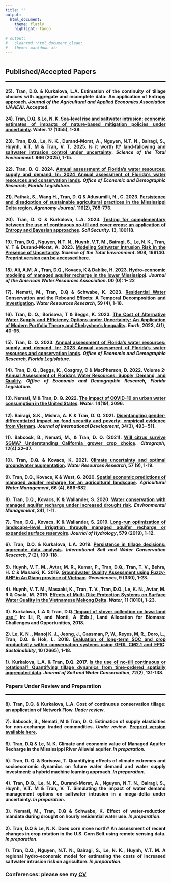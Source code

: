 ```yaml
---
title: ""
output:
  html_document:
    theme: flatly
    highlight: tango
    
# output:
#   cleanrmd::html_document_clean:
#   theme: markdown-air
---
```


#
#
<!-- <link rel="stylesheet" href="style.css" type="text/css"> -->


<style>
body {
text-align: justify}
</style>



## **Published/Accepted Papers**
<hr style="border:1px solid black"> <!-- add black line -->
#### 25). **Tran, D.Q.** & Kurkalova, L.A. Estimation of the continuity of tillage choices with aggregate and incomplete data: An application of Entropy approach. *Journal of the Agricultural and Applied Economics Association (JAAEA)*. **Accepted**.

#### 24). **Tran, D.Q.** & Le, N. K.  [Sea-level rise and saltwater intrusion: economic estimates of impacts of nature-based mitigation policies under uncertainty](https://www.mdpi.com/2073-4441/17/9/1355). Water. 17 (1355), 1-38.

#### 23). **Tran, D.Q**., Le, N. K., Durand-Morat, A., Nguyen, N.T. N., Bairagi, S., Huynh, V.T. M & Tran, V. T. 2025. [Is it worth It? land-fallowing and saltwater intrusion control under uncertainty](https://doi.org/10.1016/j.scitotenv.2025.178711). *Science of the Total Environment*. 966 (2025), 1-15.

#### 22). **Tran, D. Q**. 2024. [Annual assessment of Florida’s water resources: supply and demand. In: 2024 Annual assessment of Florida's water resources and conservation lands](http://edr.state.fl.us/Content/natural-resources/2024_AnnualAssessmentWaterResources_Chapter3.pdf). *Office of Economic and Demographic Research, Florida Legislature*.  

#### 21). Pathak, S., Wang H., **Tran, D. Q** & Adusumilli, N., C. 2023. [Persistence and disadoption of sustainable agricultural practices in the Mississippi Delta region](https://doi.org/10.1002/agj2.21519). *Agronomy Journal*. 116(2), 765-776.  

#### 20). **Tran, D. Q** & Kurkalova, L.A. 2023. [Testing for complementary between the use of continuous no-till and cover crops: an application of Entropy and Bayesian approaches](https://doi.org/10.1016/j.soisec.2023.100118). *Soil Security*. 13, 100118.

#### 19). **Tran, D.Q.**, Nguyen, N.T. N., Huynh, V.T. M., Bairagi, S., Le, N. K., Tran, V. T & Durand-Morat, A. 2023. [Modeling Saltwater Intrusion Risk in the Presence of Uncertainty](https://doi.org/10.1016/j.scitotenv.2023.168140). *Science of the Total Environment*. 908, 168140. [Preprint version can be accessed here](https://papers.ssrn.com/sol3/papers.cfm?abstract_id=4510877). 

#### 18). Ali, A.M. A., **Tran, D.Q.**, Kovacs, K & Dahlke, H. 2023. [Hydro-economic modeling of managed aquifer recharge in the lower Mississippi](https://onlinelibrary.wiley.com/doi/10.1111/1752-1688.13141?af=R). *Journal of the American Water Resources Association*. 00 (0): 1– 22 

#### 17). Nemati, M., **Tran, D.Q** & Schwabe, K. 2023. [Residential Water Conservation and the Rebound Effects: A Temporal Decomposition and Investigation](https://doi.org/10.1029/2022WR032169). *Water Resources Research*, 59 (4), 1-18.  

#### 16). **Tran, D. Q.**, Borisova, T & Beggs, K. 2023. [The Cost of Alternative Water Supply and Efficiency Options under Uncertainty: An Application of Modern Portfolio Theory and Chebyshev’s Inequality](https://doi.org/10.3390/earth4010003). *Earth*, 2023, 4(1), 40-65.

#### 15). **Tran, D. Q.** 2023. [Annual assessment of Florida’s water resources: supply and demand. In: 2023 Annual assessment of Florida's water resources and conservation lands](http://edr.state.fl.us/Content/natural-resources/2023_AnnualAssessmentWaterResources_Chapter3.pdf). *Office of Economic and Demographic Research, Florida Legislature*.

#### 14). **Tran, D. Q.**, Beggs, K., Cosgray, C & MacPherson, D. 2022. Volume 2: [Annual Assessment of Florida's Water Resources: Supply, Demand, and Quality](http://edr.state.fl.us/Content/natural-resources/LandandWaterAnnualAssessment_2022Edition_Volume2.pdf). *Office of Economic and Demographic Research, Florida Legislature*.

#### 13). Nemati, M & **Tran, D. Q.** 2022. [The impact of COVID-19 on urban water consumption in the United States](https://doi.org/10.3390/w14193096). *Water*. 14(19), 3096.

#### 12). Bairagi, S.K., Mishra, A. K & **Tran, D. Q.** 2021. [Disentangling gender-differentiated impact on food security and poverty: empirical evidence from Vietnam](https://doi.org/10.1002/jid.3611). *Journal of International Development*, 34(3), 493– 511.

#### 11). Babcock, B., Nemati, M., & **Tran, D. Q.** (2021). [Will citrus survive SGMA? Understanding California grower crop choice](https://www.researchgate.net/publication/371867520_Will_citrus_survive_SGMA_Understanding_California_grower_crop_choice#fullTextFileContent). *Citrograph*, 12(4).32–37.

#### 10). **Tran, D.Q.** & Kovacs, K. 2021. [Climate uncertainty and optimal groundwater augmentation](https://doi.org/10.1029/2021WR030114). *Water Resources Research*, 57 (9), 1-19.

#### 9). **Tran, D.Q.**, Kovacs, K & West, G. 2020. [Spatial economic predictions of managed aquifer recharge for an agricultural landscape](https://doi.org/10.1016/j.agwat.2020.106337). *Agricultural Water Management*, 66 (4), 666-682.

#### 8). **Tran, D.Q.**, Kovacs, K & Wallander, S. 2020. [Water conservation with managed aquifer recharge under increased drought risk](https://link.springer.com/article/10.1007/s00267-020-01329-x). *Environmental Management*, 241, 1-11.

#### 7). **Tran, D.Q.**, Kovacs, K & Wallander, S. 2019. [Long-run optimization of landscape-level irrigation through managed aquifer recharge or expanded surface reservoirs](https://doi.org/10.1016/j.jhydrol.2019.124220). *Journal of Hydrology*, 579 (2019), 1-12.

#### 6). **Tran, D.Q.** & Kurkalova, L.A. 2019. [Persistence in tillage decisions: aggregate data analysis](https://doi.org/10.1016/j.iswcr.2019.03.002). *International Soil and Water Conservation Research*, 7 (2), 109-118.

#### 5). Huynh, V. T. M., Avtar, M. R., Kumar, P., **Tran, D.Q.**, Tran, T. V., Behra, H. C & Masaaki, K. 2019. [Groundwater Quality Assessment using Fuzzy-AHP in An Giang province of Vietnam](https://doi.org/10.3390/geosciences9080330). *Geosciences*, 9 (330), 1-23.

#### 4). Huynh, V. T. M., Masaaki, K., Tran, T. V., **Tran, D.Q.**, Le, K. N., Avtar, M. R & Osaki, M. 2019. [Effects of Multi-Dike Protection Systems on Surface Water Quality in the Vietnamese Mekong Delta](https://doi.org/10.3390/w11051010). *Water*, 11 (1010), 1-23.

#### 3). Kurkalova, L.A & **Tran, D.Q.**[“Impact of stover collection on Iowa land use.”](https://link.springer.com/chapter/10.1007/978-3-319-74536-7_8) In: Li, R, and Monti, A (Eds.), Land Allocation for Biomass: Challenges and Opportunities, 2018.

#### 2). Le, K. N ., Manoj K. J., Jeong, J., Gassman, P, W., Reyes, M, R., Doro, L., **Tran, D.Q.** & Hok, L. 2018. [Evaluation of long-term SOC and crop productivity within conservation systems using GFDL CM2.1 and EPIC](https://doi.org/10.3390/su10082665). *Sustainability*, 10 (2665), 1-18. 

#### 1). Kurkalova, L.A. & **Tran, D.Q.** 2017. [Is the use of no-till continuous or rotational? Quantifying tillage dynamics from time-ordered spatially aggregated data](https://www.tandfonline.com/doi/abs/10.2489/jswc.72.2.131). *Journal of Soil and Water Conservation*, 72(2), 131-138.


### **Papers Under Review and Preparation**
<hr style="border:1px solid black"> <!-- add black line -->

#### 8). **Tran, D.Q.** & Kurkalova, L.A. Cost of continuous conservation tillage: an application of Network Flow. *Under review*.

#### 7). Babcock, B., Nemati, M & **Tran, D. Q**. Estimation of supply elasticities for non-exchange traded commodities. *Under review*. [Preprint version available here](https://spp.ucr.edu/document/estimation-supply-elasticities-non-exchange-traded-commodities-full-paper).

#### 6). **Tran, D.Q** & Le, N. K. Climate and economic value of Managed Aquifer Recharge in the Mississippi River Alluvial aquifer. *In preparation*.

#### 5). **Tran, D. Q.** & Borisova, T. Quantifying effects of climate extremes and socioeconomic dynamics on future water demand and water supply investment: a hybrid machine learning approach. *In preparation*.

#### 4). **Tran, D.Q.**, Le, N. K., Durand-Morat, A., Nguyen, N.T. N., Bairagi, S., Huynh, V.T. M & Tran, V. T.  Simulating the impact of water demand management options on saltwater intrusion in a mega-delta under uncertainty. *In preparation*.

#### 3). Nemati, M., **Tran, D.Q** & Schwabe, K. Effect of water-reduction mandate during drought on hourly residential water use. *In preparation*.

#### 2). **Tran, D.Q** & Le, N. K. Does corn move north? An assessment of recent changes in crop rotation in the U.S. Corn Belt using remote sensing data. *In preparation*.

#### 1). **Tran, D.Q.**, Nguyen, N.T. N., Bairagi, S., Le, N. K., Huynh, V.T. M. A regional hydro-economic model for estimating the costs of increased saltwater intrusion risk on agriculture. *In preparation*.

### **Conferences: please see my [CV](https://dattran-hydroeco.github.io/my_CV_updatedJune2023.html)**